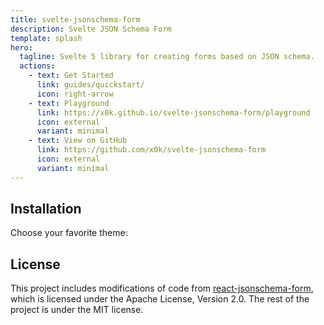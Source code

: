 ```yaml
---
title: svelte-jsonschema-form
description: Svelte JSON Schema Form
template: splash
hero:
  tagline: Svelte 5 library for creating forms based on JSON schema.
  actions:
    - text: Get Started
      link: guides/quickstart/
      icon: right-arrow
    - text: Playground
      link: https://x0k.github.io/svelte-jsonschema-form/playground
      icon: external
      variant: minimal
    - text: View on GitHub
      link: https://github.com/x0k/svelte-jsonschema-form
      icon: external
      variant: minimal
---
```




## Installation

Choose your favorite theme:

<Themes />

## License

This project includes modifications of code from [react-jsonschema-form](https://github.com/rjsf-team/react-jsonschema-form), which is licensed under the Apache License, Version 2.0.
The rest of the project is under the MIT license.

